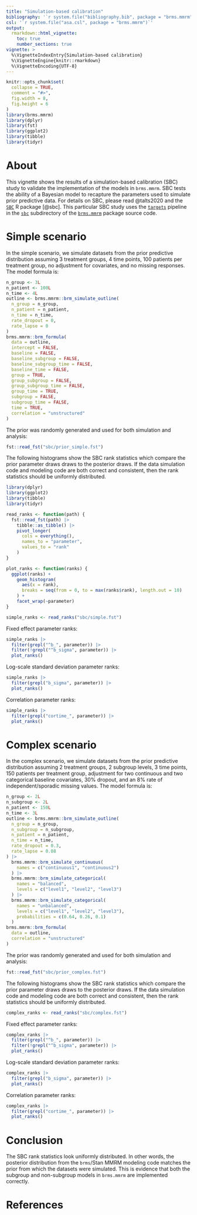 ```yaml
---
title: "Simulation-based calibration"
bibliography: '`r system.file("bibliography.bib", package = "brms.mmrm")`'
csl: '`r system.file("asa.csl", package = "brms.mmrm")`'
output:
  rmarkdown::html_vignette:
    toc: true
    number_sections: true
vignette: >
  %\VignetteIndexEntry{Simulation-based calibration}
  %\VignetteEngine{knitr::rmarkdown}
  %\VignetteEncoding{UTF-8}
---
```


```r
knitr::opts_chunk$set(
  collapse = TRUE,
  comment = "#>",
  fig.width = 8,
  fig.height = 6
)
library(brms.mmrm)
library(dplyr)
library(fst)
library(ggplot2)
library(tibble)
library(tidyr)
```

# About

This vignette shows the results of a simulation-based calibration (SBC) study to validate the implementation of the models in `brms.mmrm`. SBC tests the ability of a Bayesian model to recapture the parameters used to simulate prior predictive data. For details on SBC, please read @talts2020 and the [`SBC`](https://hyunjimoon.github.io/SBC/) R package [@sbc]. This particular SBC study uses the [`targets`](https://docs.ropensci.org/targets/) pipeline in the [`sbc`](https://github.com/openpharma/brms.mmrm/tree/main/sbc) subdirectory of the [`brms.mmrm`](https://github.com/openpharma/brms.mmrm) package source code.

# Simple scenario

In the simple scenario, we simulate datasets from the prior predictive distribution assuming 3 treatment groups, 4 time points, 100 patients per treatment group, no adjustment for covariates, and no missing responses. The model formula is:

```r
n_group <- 3L
n_patient <- 100L
n_time <- 4L
outline <- brms.mmrm::brm_simulate_outline(
  n_group = n_group,
  n_patient = n_patient,
  n_time = n_time,
  rate_dropout = 0,
  rate_lapse = 0
)
brms.mmrm::brm_formula(
  data = outline,
  intercept = FALSE,
  baseline = FALSE,
  baseline_subgroup = FALSE,
  baseline_subgroup_time = FALSE,
  baseline_time = FALSE,
  group = TRUE,
  group_subgroup = FALSE,
  group_subgroup_time = FALSE,
  group_time = TRUE,
  subgroup = FALSE,
  subgroup_time = FALSE,
  time = TRUE,
  correlation = "unstructured"
)
```

The prior was randomly generated and used for both simulation and analysis:

```r
fst::read_fst("sbc/prior_simple.fst")
```

The following histograms show the SBC rank statistics which compare the prior parameter draws draws to the posterior draws. If the data simulation code and modeling code are both correct and consistent, then the rank statistics should be uniformly distributed.

```r
library(dplyr)
library(ggplot2)
library(tibble)
library(tidyr)

read_ranks <- function(path) {
  fst::read_fst(path) |>
    tibble::as_tibble() |>
    pivot_longer(
      cols = everything(),
      names_to = "parameter",
      values_to = "rank"
    )
}

plot_ranks <- function(ranks) {
  ggplot(ranks) +
    geom_histogram(
      aes(x = rank),
      breaks = seq(from = 0, to = max(ranks$rank), length.out = 10)
    ) +
    facet_wrap(~parameter)
}
```

```r
simple_ranks <- read_ranks("sbc/simple.fst")
```

Fixed effect parameter ranks:

```r
simple_ranks |>
  filter(grepl("^b_", parameter)) |>
  filter(!grepl("^b_sigma", parameter)) |>
  plot_ranks()
```
Log-scale standard deviation parameter ranks:

```r
simple_ranks |>
  filter(grepl("b_sigma", parameter)) |>
  plot_ranks()
```

Correlation parameter ranks:

```r
simple_ranks |>
  filter(grepl("cortime_", parameter)) |>
  plot_ranks()
```

# Complex scenario

In the complex scenario, we simulate datasets from the prior predictive distribution assuming 2 treatment groups, 2 subgroup levels, 3 time points, 150 patients per treatment group, adjustment for two continuous and two categorical baseline covariates, 30% dropout, and an 8% rate of independent/sporadic missing values. The model formula is:

```r
n_group <- 2L
n_subgroup <- 2L
n_patient <- 150L
n_time <- 3L
outline <- brms.mmrm::brm_simulate_outline(
  n_group = n_group,
  n_subgroup = n_subgroup,
  n_patient = n_patient,
  n_time = n_time,
  rate_dropout = 0.3,
  rate_lapse = 0.08
) |>
  brms.mmrm::brm_simulate_continuous(
    names = c("continuous1", "continuous2")
  ) |>
  brms.mmrm::brm_simulate_categorical(
    names = "balanced",
    levels = c("level1", "level2", "level3")
  ) |>
  brms.mmrm::brm_simulate_categorical(
    names = "unbalanced",
    levels = c("level1", "level2", "level3"),
    probabilities = c(0.64, 0.26, 0.1)
  )
brms.mmrm::brm_formula(
  data = outline,
  correlation = "unstructured"
)
```

The prior was randomly generated and used for both simulation and analysis:

```r
fst::read_fst("sbc/prior_complex.fst")
```

The following histograms show the SBC rank statistics which compare the prior parameter draws draws to the posterior draws. If the data simulation code and modeling code are both correct and consistent, then the rank statistics should be uniformly distributed.

```r
complex_ranks <- read_ranks("sbc/complex.fst")
```

Fixed effect parameter ranks:

```r
complex_ranks |>
  filter(grepl("^b_", parameter)) |>
  filter(!grepl("^b_sigma", parameter)) |>
  plot_ranks()
```
Log-scale standard deviation parameter ranks:

```r
complex_ranks |>
  filter(grepl("b_sigma", parameter)) |>
  plot_ranks()
```

Correlation parameter ranks:

```r
complex_ranks |>
  filter(grepl("cortime_", parameter)) |>
  plot_ranks()
```

# Conclusion

The SBC rank statistics look uniformly distributed. In other words, the posterior distribution from the `brms`/Stan MMRM modeling code matches the prior from which the datasets were simulated. This is evidence that both the subgroup and non-subgroup models in `brms.mmrm` are implemented correctly.

# References
